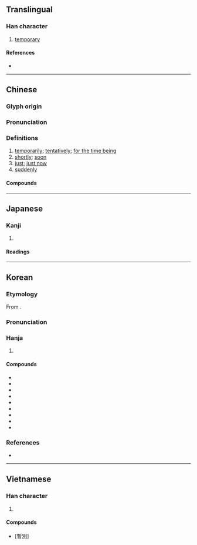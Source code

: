 {{also|暂}}
{{character info}}
==Translingual==

===Han character===
{{Han char|rn=72|rad=日|as=11|sn=15|four=52602|canj=JLA|ids=⿱斬日}}

# [[temporary]]

====References====
* {{Han ref|kx=0499.150|dkj=14120|dj=0868.200|hdz=21533.030|uh=66AB|ud=26283|bh=BCC8|bd=48328}}

----

==Chinese==
{{zh-forms|s=暂|alt=蹔}}

===Glyph origin===
{{Han etym}}

===Pronunciation===
{{zh-pron
|m=暫
|m-s=
|c=zaam6
|c-t=
|g=
|h=pfs=
|j=
|md=
|mn=qz,tw,xm,zz:chām/qz,tw,xm,zz:chiām
|mn_note=chām - literary, chiām - vernacular
|mn-t=
|w=
|x=
|mc=y
|oc=y
|cat=
}}

===Definitions===
{{zh-hanzi}}

# [[temporarily]]; [[tentatively]]; [[for the time being]]
# [[shortly]]; [[soon]]
# [[just]]; [[just now]]
# [[suddenly]]

====Compounds====
{{zh-der|時來暫去|暫且|暫且擱下|暫停|暫別|暫勞永逸|暫息|暫星|暫時|暫止|暫緩|暫音|浮來暫去|短暫|暫避}}

----

==Japanese==

===Kanji===
{{ja-kanji|grade=c|rs=日11}}

# {{rfdef|ja|sort=日11}}

====Readings====
{{ja-readings
|goon=ざん
|kanon=さん
|kun=しばら-く
}}

----

==Korean==

===Etymology===
From {{der|ko|ltc|-}} {{ltc-l|暫}}. 

{{hanja-dongguk|짬〮|ccám}}

{{hanja-sinjeung|잠|cam}}

===Pronunciation===
{{sense|temporary; etc.}}
{{ko-hanja-pron|잠|t͡ɕa̠m}}

{{sense|in {{ko-l|잠시|暫時|a [[moment]]}}}}
{{ko-hanja-pron|잠|t͡ɕa̠ːm|alt=ː}}

===Hanja===
{{ko-hanja-search}}
{{ko-hanja|잠깐|잠}}

# {{hanja form of|잠|[[temporary]]}}

====Compounds====
{{der-top3|Compounds}}
* {{ko-l|잠정|暫定}}
* {{ko-l|잠시|暫時}}
* {{ko-l|잠간|暫間}}
* {{ko-l|잠류|暫留}}
* {{ko-l|잠별|暫別}}
* {{ko-l|잠차|暫借}}
* {{ko-l|잠허|暫許}}
* {{ko-l|잠혁|暫革}}
* {{ko-l|잠벌|暫罰}}
{{der-bottom}}

===References===
* {{R:hanjadoc|4694}}

----

==Vietnamese==

===Han character===
{{vi-hantu|tạm|rs=日11}}

# {{rfdef|vi|sort=日11}}

====Compounds====
* {{l|vi|tạm biệt}} [暫別]